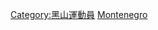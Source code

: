 {{Commonscat|Basketball players from Montenegro}}

[[Category:黑山運動員|Category:黑山運動員]]
[[Category:各國籃球運動員|Montenegro]]